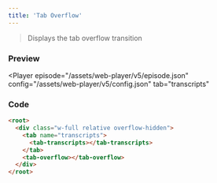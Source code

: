 ```yaml
---
title: 'Tab Overflow'
---
```



> Displays the tab overflow transition

### Preview

<Player
  episode="/assets/web-player/v5/episode.json"
  config="/assets/web-player/v5/config.json"
  tab="transcripts"
>
  <root>
    <div class="w-full relative overflow-hidden">
      <tab name="transcripts">
        <tab-transcripts></tab-transcripts>
      </tab>
      <tab-overflow></tab-overflow>
    </div>
  </root>
</Player>

### Code

```html
<root>
  <div class="w-full relative overflow-hidden">
    <tab name="transcripts">
      <tab-transcripts></tab-transcripts>
    </tab>
    <tab-overflow></tab-overflow>
  </div>
</root>
```
